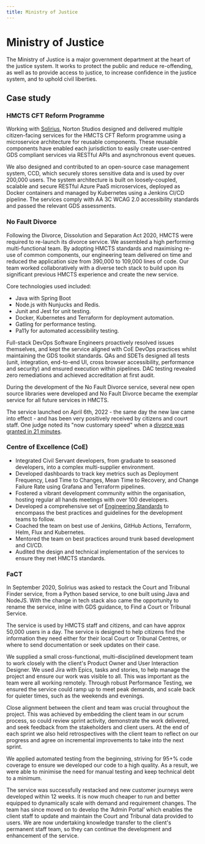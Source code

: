 ```yaml
---
title: Ministry of Justice
---
```


# Ministry of Justice

The Ministry of Justice is a major government department at the heart of the justice system. It works to protect the public and reduce re-offending, as well as to provide access to justice, to increase confidence in the justice system, and to uphold civil liberties.

## Case study

### HMCTS CFT Reform Programme

Working with [Solirius](https://www.solirius.com), Norton Studios designed and delivered multiple citizen-facing services for the HMCTS CFT Reform programme using a microservice architecture for reusable components. These reusable components have enabled each jurisdiction to easily create user-centred GDS compliant services via RESTful APIs and asynchronous event queues.

We also designed and contributed to an open-source case management system, CCD, which securely stores sensitive data and is used by over 200,000 users. The system architecture is built on loosely-coupled, scalable and secure RESTful Azure PaaS microservices, deployed as Docker containers and managed by Kubernetes using a Jenkins CI/CD pipeline. The services comply with AA 3C WCAG 2.0 accessibility standards and passed the relevant GDS assessments.

### No Fault Divorce

Following the Divorce, Dissolution and Separation Act 2020, HMCTS were required to re-launch its divorce service. We assembled a high performing multi-functional team. By adopting HMCTS standards and maximising re-use of common components, our engineering team delivered on time and reduced the application size from 390,000 to 109,000 lines of code. Our team worked collaboratively with a diverse tech stack to build upon its significant previous HMCTS experience and create the new service.

Core technologies used included:

- Java with Spring Boot
- Node.js with Nunjucks and Redis.
- Junit and Jest for unit testing.
- Docker, Kubernetes and Terraform for deployment automation.
- Gatling for performance testing.
- Pa11y for automated accessibility testing.

Full-stack DevOps Software Engineers proactively resolved issues themselves, and kept the service aligned with CoE DevOps practices whilst maintaining the GDS toolkit standards. QAs and SDETs designed all tests (unit, integration, end-to-end UI, cross browser accessibility, performance and security) and ensured execution within pipelines. DAC testing revealed zero remediations and achieved accreditation at first audit.

During the development of the No Fault Divorce service, several new open source libraries were developed and No Fault Divorce became the exemplar service for all future services in HMCTS.

The service launched on April 6th, 2022 - the same day the new law came into effect - and has been very positively received by citizens and court staff. One judge noted its "now customary speed" when a [divorce was granted in 21 minutes](https://www.bbc.co.uk/news/uk-68821406).

### Centre of Excellence (CoE)

- Integrated Civil Servant developers, from graduate to seasoned developers, into a complex multi-supplier environment.
- Developed dashboards to track key metrics such as Deployment Frequency, Lead Time to Changes, Mean Time to Recovery, and Change Failure Rate using Grafana and Terraform pipelines.
- Fostered a vibrant development community within the organisation, hosting regular all hands meetings with over 100 developers.
- Developed a comprehensive set of [Engineering Standards](https://hmcts.github.io/standards/index.html) to encompass the best practices and guidelines for the development teams to follow.
- Coached the team on best use of Jenkins, GitHub Actions, Terraform, Helm, Flux and Kubernetes.
- Mentored the team on best practices around trunk based development and CI/CD.
- Audited the design and technical implementation of the services to ensure they met HMCTS standards.

### FaCT

In September 2020, Solirius was asked to restack the Court and Tribunal Finder service, from a Python based service, to one built using Java and NodeJS. With the change in tech stack also came the opportunity to rename the service, inline with GDS guidance, to Find a Court or Tribunal Service.

The service is used by HMCTS staff and citizens, and can have approx 50,000 users in a day. The service is designed to help citizens find the information they need either for their local Court or Tribunal Centres, or where to send documentation or seek updates on their case.

We supplied a small cross-functional, multi-disciplined development team to work closely with the client&apos;s Product Owner and User Interaction Designer. We used Jira with Epics, tasks and stories, to help manage the project and ensure our work was visible to all. This was important as the team were all working remotely. Through robust Performance Testing, we ensured the service could ramp up to meet peak demands, and scale back for quieter times, such as the weekends and evenings.

Close alignment between the client and team was crucial throughout the project. This was achieved by embedding the client team in our scrum process, so could review sprint activity, demonstrate the work delivered, and seek feedback from the stakeholders and client users. At the end of each sprint we also held retrospectives with the client team to reflect on our progress and agree on incremental improvements to take into the next sprint.

We applied automated testing from the beginning, striving for 95+% code coverage to ensure we developed our code to a high quality. As a result, we were able to minimise the need for manual testing and keep technical debt to a minimum.

The service was successfully restacked and new customer journeys were developed within 12 weeks. It is now much cheaper to run and better equipped to dynamically scale with demand and requirement changes. The team has since moved on to develop the ‘Admin Portal’ which enables the client staff to update and maintain the Court and Tribunal data provided to users. We are now undertaking knowledge transfer to the client&apos;s permanent staff team, so they can continue the development and enhancement of the service.

